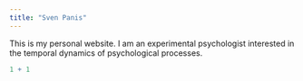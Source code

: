```yaml
---
title: "Sven Panis"
---
```


This is my personal website. I am an experimental psychologist interested in the temporal dynamics of psychological processes.

```r
1 + 1
```
